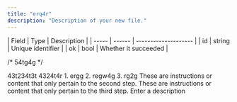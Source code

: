 ```yaml
---
title: "erq4r"
description: "Description of your new file."
---
```


<Accordion title="###Response fields">
  | Field | Type   | Description          |
  | ----- | ------ | -------------------- |
  | id    | string | Unique identifier    |
  | ok    | bool   | Whether it succeeded |
</Accordion>

/\* 54tg4g \*/

<Tabs>
  <Tab title="3r4r">
    43t234t3t
  </Tab>
  <Tab title="Tab">
    4324t4r
  </Tab>
</Tabs>

<Steps>
  <Step title="First Step">
    1. ergg
    2. regw4g
    3. rg2g
  </Step>
  <Step title="Second Step">
    These are instructions or content that only pertain to the second step.
  </Step>
  <Step title="Third Step">
    <Tooltip tip="">These</Tooltip> are instructions or content that only pertain to the third step.
  </Step>
  <Step title="New Step">
    
  </Step>
</Steps>

<ParamField path="param" type="string">
  Enter a description
</ParamField>